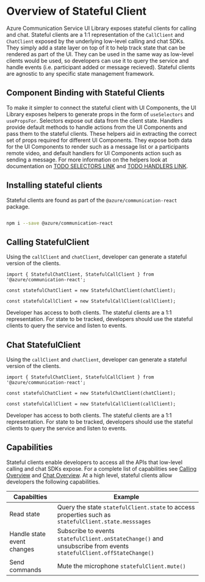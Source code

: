 
<Meta title="Stateful Client/Overview" />

# Overview of Stateful Client

Azure Communication Service UI Library exposes stateful clients for calling and chat.
Stateful clients are a 1:1 representation of the `CallClient` and `ChatClient` exposed by the underlying low-level calling and chat SDKs.
They simply add a state layer on top of it to help track state that can be rendered as part of the UI.
They can be used in the same way as low-level clients would be used, so developers can use it to query the service and handle events (i.e. participant added or message recieved).
Stateful clients are agnostic to any specific state management framework.

## Component Binding with Stateful Clients

To make it simpler to connect the stateful client with UI Components, the UI Library exposes helpers to generate props in the form of `useSelectors` and `usePropsFor`.
Selectors expose out data from the client state. Handlers provide default methods to handle actions from the UI Components and pass them to the stateful clients.
These helpers aid in extracting the correct set of props required for different UI Components.
They expose both data for the UI Components to render such as a message list or a participants remote video, and default handlers for UI Components action such as sending a message.
For more information on the helpers look at documentation on [TODO SELECTORS LINK]() and [TODO HANDLERS LINK]().

## Installing stateful clients

Stateful clients are found as part of the `@azure/communication-react` package.

```bash

npm i --save @azure/communication-react

```

## Calling StatefulClient

Using the `callClient` and `chatClient`, developer can generate a stateful version of the clients.

```tsx
import { StatefulChatClient, StatefulCallClient } from '@azure/communication-react';

const statefulChatClient = new StatefulChatClient(chatClient);

const statefulCallClient = new StatefulCallClient(callClient);
```

Developer has access to both clients. The stateful clients are a 1:1 representation.
For state to be tracked, developers should use the stateful clients to query the service and listen to events.

## Chat StatefulClient

Using the `callClient` and `chatClient`, developer can generate a stateful version of the clients.

```tsx
import { StatefulChatClient, StatefulCallClient } from '@azure/communication-react';

const statefulChatClient = new StatefulChatClient(chatClient);

const statefulCallClient = new StatefulCallClient(callClient);
```

Developer has access to both clients. The stateful clients are a 1:1 representation.
For state to be tracked, developers should use the stateful clients to query the service and listen to events.

## Capabilities

Stateful clients enable developers to access all the APIs that low-level calling and chat SDKs expose.
For a complete list of capabilities see [Calling Overview]() and [Chat Overview]().
At a high level, stateful clients allow developers the following capabilities.

| Capabilties                | Example                                                                                                            |
| -------------------------- | ------------------------------------------------------------------------------------------------------------------ |
| Read state                 | Query the state `statefulClient.state` to access properties such as `statefulClient.state.messsages`               |
| Handle state event changes | Subscribe to events `statefulClient.onStateChange()` and unsubscribe from events `statefulClient.offStateChange()` |
| Send commands              | Mute the microphone `statefulClient.mute()`                                                                        |
